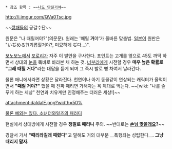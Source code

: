  * 참조 항목 : ~~[[나도 만질거야]]~~

http://i.imgur.com/QVa0Tsc.jpg

~~[[깡패]]들의 공갈수단~~

원문은 "나 때릴꺼야?"(의문문). 원래는 '때릴 '''거'''야'가 올바른 맞춤법.
[[일본]]어 원판은 "いぢめる?(괴롭힐거야?, 미묘하게 ぢ다…)".

[[보노보노]]에서 [[포로리]]가 자주 이 발언을 구사한다. 포인트는 고개를 옆으로 45도 까딱 하면서 상대의 [[눈]]을 똑바로 바라본 채 하는 것. [[너부리]]에게 시전할 경우 '''매우 높은 확률로 "그래 때릴 거다"'''라는 대답을 듣게 되며 그 즉시 발로 뻥 차여서 날라간다.

물론 애니에서라면 상황은 달라진다. 천연이나 아기 동물같이 연상되는 캐릭터가 울먹이면서 '''"때릴 거야?"''' 했을 때 진짜 때리면 가해자는 욕 제대로 먹는다. ~~[wiki: "나를 술푸게 하는 세상" 천연과 치유계만 인정해주는 더러운 세상!]~~

attachment:daldalE.png?width=50%

[http://comic.naver.com/webtoon/detail.nhn?titleId=358422&no=56&weekday=sun 물론 예외는 있다. 소녀더와일즈의 패러디]

현실에서 상대방에게 시전할 경우 '''정말로 때리니''' 주의. ~~반대로는 '''[[손님 맞을래요]]?'''~~

경찰서 가서 '''"때리라길래 때렸다"'''고 말해도 거의 대부분 __폭행죄는 성립한다__. '''그냥 때리지 말자.'''
